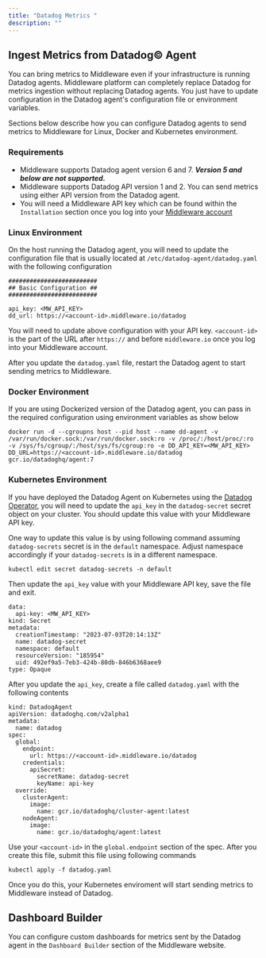 ```yaml
---
title: "Datadog Metrics "
description: ""
---
```


## Ingest Metrics from Datadog&copy; Agent

You can bring metrics to Middleware even if your infrastructure is running Datadog agents. Middleware platform can completely replace Datadog for metrics ingestion without replacing Datadog agents. You just have to update configuration in the Datadog agent's configuration file or environment variables. 

Sections below describe how you can configure Datadog agents to send metrics to Middleware for Linux, Docker and Kubernetes environment.

### Requirements

- Middleware supports Datadog agent version 6 and 7. _**Version 5 and below are not supported.**_
- Middleware supports Datadog API version 1 and 2. You can send metrics using either API version from the Datadog agent.
- You will need a Middleware API key which can be found within the `Installation` section once you log into your [Middleware account](http://app.middleware.io)

### Linux Environment

On the host running the Datadog agent, you will need to update the configuration file that is usually located at `/etc/datadog-agent/datadog.yaml` with the following configuration

```
#########################
## Basic Configuration ##
#########################

api_key: <MW_API_KEY>
dd_url: https://<account-id>.middleware.io/datadog
```
You will need to update above configuration with your API key. `<account-id>` is the part of the URL after `https://` and before `middleware.io` once you log into your Middleware account.

After you update the `datadog.yaml` file, restart the Datadog agent to start sending metrics to Middleware.

### Docker Environment

If you are using Dockerized version of the Datadog agent, you can pass in the required configuration using environment variables as show below

```
docker run -d --cgroupns host --pid host --name dd-agent -v /var/run/docker.sock:/var/run/docker.sock:ro -v /proc/:/host/proc/:ro -v /sys/fs/cgroup/:/host/sys/fs/cgroup:ro -e DD_API_KEY=<MW_API_KEY> DD_URL=https://<account-id>.middleware.io/datadog gcr.io/datadoghq/agent:7
```

### Kubernetes Environment

If you have deployed the Datadog Agent on Kubernetes using the [Datadog Operator](https://docs.datadoghq.com/containers/kubernetes/installation/?tab=operator), you will need to update the `api_key` in the `datadog-secret` secret object on your cluster. You should update this value with your Middleware API key.

One way to update this value is by using following command assuming `datadog-secrets` secret is in the `default` namespace. Adjust namespace accordingly if your `datadog-secrets` is in a different namespace.

```
kubectl edit secret datadog-secrets -n default
```

Then update the `api_key` value with your Middleware API key, save the file and exit.

```apiVersion: v1
data:
  api-key: <MW_API_KEY>
kind: Secret
metadata:
  creationTimestamp: "2023-07-03T20:14:13Z"
  name: datadog-secret
  namespace: default
  resourceVersion: "185954"
  uid: 492ef9a5-7eb3-424b-80db-846b6368aee9
type: Opaque
```

After you update the `api_key`, create a file called `datadog.yaml` with the following contents

```
kind: DatadogAgent
apiVersion: datadoghq.com/v2alpha1
metadata:
  name: datadog
spec:
  global:
    endpoint: 
      url: https://<account-id>.middleware.io/datadog 
    credentials:
      apiSecret:
        secretName: datadog-secret
        keyName: api-key
  override:
    clusterAgent:
      image:
        name: gcr.io/datadoghq/cluster-agent:latest
    nodeAgent:
      image:
        name: gcr.io/datadoghq/agent:latest

```

Use your `<account-id>` in the `global.endpoint` section of the spec.  After you create this file, submit this file using following commands

```
kubectl apply -f datadog.yaml
```

Once you do this, your Kubernetes enviroment will start sending metrics to Middleware instead of Datadog.

## Dashboard Builder

You can configure custom dashboards for metrics sent by the Datadog agent in the `Dashboard Builder` section of the Middleware website.

